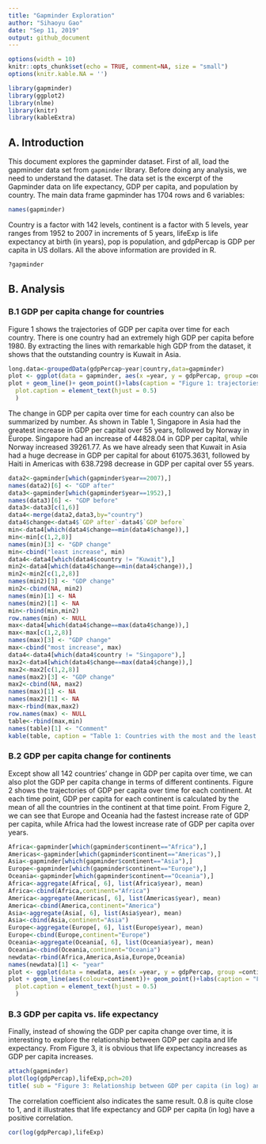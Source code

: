 ```yaml
---
title: "Gapminder Exploration"
author: "Sihaoyu Gao"
date: "Sep 11, 2019"
output: github_document
---
```

```r
options(width = 10)
knitr::opts_chunk$set(echo = TRUE, comment=NA, size = "small")
options(knitr.kable.NA = '')
```


```r
library(gapminder)
library(ggplot2)
library(nlme)
library(knitr)
library(kableExtra)
```

## A. Introduction

This document explores the gapminder dataset. First of all, load the gapminder data set from `gapminder` library. Before doing any analysis, we need to understand the dataset. The data set is the excerpt of the Gapminder data on life expectancy, GDP per capita, and population by country. The main data frame gapminder has 1704 rows and 6 variables: 

```r
names(gapminder)
```

Country is a factor with 142 levels, continent is a factor with 5 levels, year ranges from 1952 to 2007 in increments of 5 years, lifeExp is life expectancy at birth (in years), pop is population, and gdpPercap is GDP per capita in US dollars. All the above information are provided in R. 

```r
?gapminder
```

## B. Analysis

### B.1 GDP per capita change for countries

Figure 1 shows the trajectories of GDP per capita over time for each country. There is one country had an extremely high GDP per capita before 1980. By extracting the lines with remarkable high GDP from the dataset, it shows that the outstanding country is Kuwait in Asia. 


```r
long.data<-groupedData(gdpPercap~year|country,data=gapminder) 
plot <- ggplot(data = gapminder, aes(x =year, y = gdpPercap, group =country))
plot + geom_line()+ geom_point()+labs(caption = "Figure 1: trajectories of GDP per capita over time for each country")+ theme(
  plot.caption = element_text(hjust = 0.5)
  )
```

The change in GDP per capita over time for each country can also be summarized by number. As shown in Table 1, Singapore in Asia had the greatest increase in GDP per capital over 55 years, followed by Norway in Europe. Singapore had an increase of 44828.04 in GDP per capital, while Norway increased 39261.77. As we have already seen that Kuwait in Asia had a huge decrease in GDP per capital for about 61075.3631, followed by Haiti in Americas with 638.7298 decrease in GDP per capital over 55 years. 

```r
data2<-gapminder[which(gapminder$year==2007),]
names(data2)[6] <- "GDP after"
data3<-gapminder[which(gapminder$year==1952),]
names(data3)[6] <- "GDP before"
data3<-data3[c(1,6)]
data4<-merge(data2,data3,by="country")
data4$change<-data4$`GDP after`-data4$`GDP before`
min<-data4[which(data4$change==min(data4$change)),]
min<-min[c(1,2,8)]
names(min)[3] <- "GDP change"
min<-cbind("least increase", min)
data4<-data4[which(data4$country != "Kuwait"),]
min2<-data4[which(data4$change==min(data4$change)),]
min2<-min2[c(1,2,8)]
names(min2)[3] <- "GDP change"
min2<-cbind(NA, min2)
names(min)[1] <- NA
names(min2)[1] <- NA
min<-rbind(min,min2)
row.names(min) <- NULL
max<-data4[which(data4$change==max(data4$change)),]
max<-max[c(1,2,8)]
names(max)[3] <- "GDP change"
max<-cbind("most increase", max)
data4<-data4[which(data4$country != "Singapore"),]
max2<-data4[which(data4$change==max(data4$change)),]
max2<-max2[c(1,2,8)]
names(max2)[3] <- "GDP change"
max2<-cbind(NA, max2)
names(max)[1] <- NA
names(max2)[1] <- NA
max<-rbind(max,max2)
row.names(max) <- NULL
table<-rbind(max,min)
names(table)[1] <- "Comment"
kable(table, caption = "Table 1: Countries with the most and the least increase in GDP per capita") 
```

### B.2 GDP per capita change for continents

Except show all 142 countries' change in GDP per capita over time, we can also plot the GDP per capita change in terms of different continents. Figure 2 shows the trajectories of GDP per capita over time for each continent. At each time point, GDP per capita for each continent is calculated by the mean of all the countries in the continent at that time point. From Figure 2, we can see that Europe and Oceania had the fastest increase rate of GDP per capita, while Africa had the lowest increase rate of GDP per capita over years. 

```r
Africa<-gapminder[which(gapminder$continent=="Africa"),]
Americas<-gapminder[which(gapminder$continent=="Americas"),]
Asia<-gapminder[which(gapminder$continent=="Asia"),]
Europe<-gapminder[which(gapminder$continent=="Europe"),]
Oceania<-gapminder[which(gapminder$continent=="Oceania"),]
Africa<-aggregate(Africa[, 6], list(Africa$year), mean)
Africa<-cbind(Africa,continent="Africa")
America<-aggregate(Americas[, 6], list(Americas$year), mean)
America<-cbind(America,continent="America")
Asia<-aggregate(Asia[, 6], list(Asia$year), mean)
Asia<-cbind(Asia,continent="Asia")
Europe<-aggregate(Europe[, 6], list(Europe$year), mean)
Europe<-cbind(Europe,continent="Europe")
Oceania<-aggregate(Oceania[, 6], list(Oceania$year), mean)
Oceania<-cbind(Oceania,continent="Oceania")
newdata<-rbind(Africa,America,Asia,Europe,Oceania)
names(newdata)[1] <- "year"
plot <- ggplot(data = newdata, aes(x =year, y = gdpPercap, group =continent))
plot + geom_line(aes(colour=continent))+ geom_point()+labs(caption = "Figure 2: trajectories of GDP per capita over time for each continent")+ theme(
  plot.caption = element_text(hjust = 0.5)
  )
```

### B.3 GDP per capita vs. life expectancy

Finally, instead of showing the GDP per capita change over time, it is interesting to explore the relationship between GDP per capita and life expectancy. From Figure 3, it is obvious that life expectancy increases as GDP per capita increases. 

```r
attach(gapminder)
plot(log(gdpPercap),lifeExp,pch=20)
title( sub = "Figure 3: Relationship between GDP per capita (in log) and life expectancy", cex.sub = 0.75)
```

The correlation coefficient also indicates the same result. 0.8 is quite close to 1, and it illustrates that life expectancy and GDP per capita (in log) have a positive correlation.

```r
cor(log(gdpPercap),lifeExp)
```

